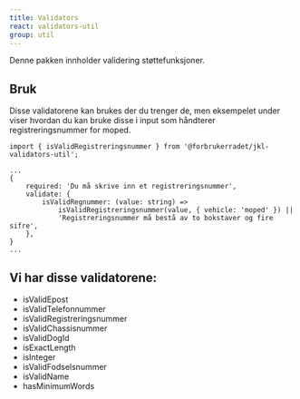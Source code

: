 ```yaml
---
title: Validators
react: validators-util
group: util
---
```


<Ingress>Denne pakken innholder validering støttefunksjoner.</Ingress>

## Bruk
Disse validatorene kan brukes der du trenger de,
men eksempelet under viser hvordan du kan bruke disse i input som håndterer registreringsnummer for moped.
```tsx
import { isValidRegistreringsnummer } from '@forbrukerradet/jkl-validators-util';

...
{
    required: 'Du må skrive inn et registreringsnummer',
    validate: {
        isValidRegnummer: (value: string) =>
            isValidRegistreringsnummer(value, { vehicle: 'moped' }) ||
            'Registreringsnummer må bestå av to bokstaver og fire sifre',
    },
}
...
```


## Vi har disse validatorene:
- isValidEpost
- isValidTelefonnummer
- isValidRegistreringsnummer
- isValidChassisnummer
- isValidDogId
- isExactLength
- isInteger
- isValidFodselsnummer
- isValidName
- hasMinimumWords
